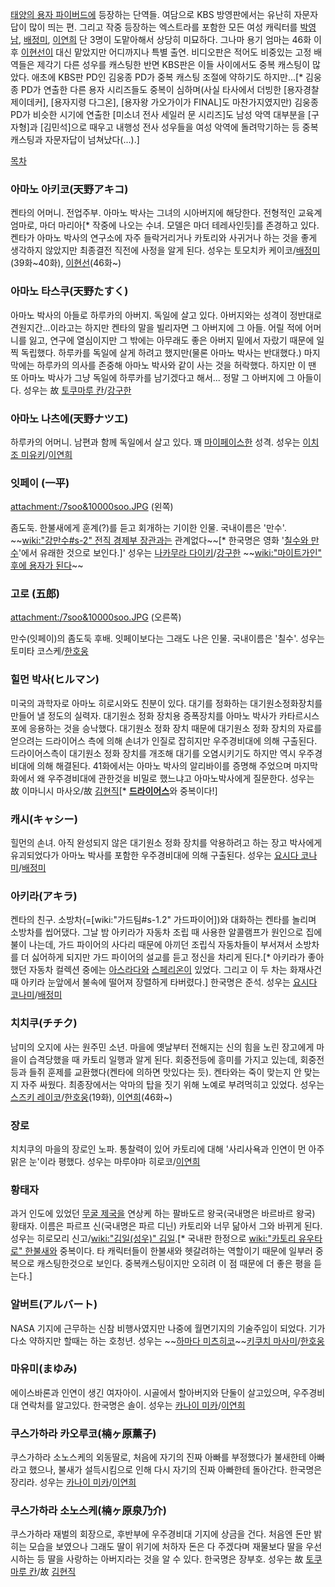 [[태양의 용자 파이버드]]에 등장하는 단역들. 여담으로 KBS 방영판에서는 유난히 자문자답이 많이 띄는 편. 그리고 작중 등장하는 엑스트라를 포함한 모든 여성 캐릭터를 [[박영남]], [[배정미]], [[이연희]] 단 3명이 도맡아해서 상당히 미묘하다. 그나마 용기 엄마는 46화 이후 [[이현선]]이 대신 맡았지만 어디까지나 특별 출연. 비디오판은 적어도 비중있는 고정 배역들은 제각기 다른 성우를 캐스팅한 반면 KBS판은 이들 사이에서도 중복 캐스팅이 많았다. 애초에 KBS판 PD인 김웅종 PD가 중복 캐스팅 조절에 약하기도 하지만...[* 김웅종 PD가 연출한 다른 용자 시리즈들도 중복이 심하며(사실 타사에서 더빙한 [용자경찰 제이데커], [용자지령 다그온], [용자왕 가오가이가 FINAL]도 마찬가지였지만) 김웅종 PD가 비슷한 시기에 연출한 [미소녀 전사 세일러 문 시리즈]도 남성 악역 대부분을 [구자형]과 [김민석]으로 때우고 내행성 전사 성우들을 여성 악역에 돌려막기하는 등 중복 캐스팅과 자문자답이 넘쳐났다(...).]

[[목차]]

=== '''아마노 아키코'''(天野アキコ) ===
켄타의 어머니. 전업주부. 아마노 박사는 그녀의 시아버지에 해당한다. 전형적인 교육계 엄마로, 마더 마리아[* 작중에 나오는 수녀. 모델은 마더 테레사인듯]를 존경하고 있다. 켄타가 아마노 박사의 연구소에 자주 들락거리거나 카토리와 사귀거나 하는 것을 좋게 생각하지 않았지만 최종결전 직전에 사정을 알게 된다. 성우는 토모치카 케이코/[[배정미]](39화~40화), [[이현선]](46화~)

=== '''아마노 타스쿠'''(天野たすく) ===
아마노 박사의 아들로 하루카의 아버지. 독일에 살고 있다. 아버지와는 성격이 정반대로 견원지간...이라고는 하지만 켄타의 말을 빌리자면 그 아버지에 그 아들. 어릴 적에 어머니를 잃고, 연구에 열심이지만 그 밖에는 아무래도 좋은 아버지 밑에서 자랐기 때문에 일찍 독립했다. 하루카를 독일에 살게 하려고 했지만(물론 아마노 박사는 반대했다.) 마지막에는 하루카의 의사를 존중해 아마노 박사와 같이 사는 것을 허락했다. 하지만 이 땐 또 아마노 박사가 그냥 독일에 하루카를 남기겠다고 해서... 정말 그 아버지에 그 아들이다. 성우는 故 [[토쿠마루 칸]]/[[강구한]]

=== '''아마노 나츠에'''(天野ナツエ) ===
하루카의 어머니. 남편과 함께 독일에서 살고 있다. 꽤 [[마이페이스]]한 성격. 성우는 [[이치조 미유키]]/[[이연희]]

=== '''잇페이''' (一平) ===
attachment:/7soo&10000soo.JPG
(왼쪽)

좀도둑. 한불새에게 훈계(?)를 듣고 회개하는 기이한 인물. 국내이름은 '만수'. ~~[[wiki:"강만수#s-2" 전직 경제부 장관]]과는 관계없다~~[* 한국명은 영화 '[http://movie.naver.com/movie/bi/mi/basic.nhn?code=10843#story 칠수와 만수]'에서 유래한 것으로 보인다.]' 성우는 [[나카무라 다이키]]/[[강구한]]
~~[[wiki:"마이트가인" 후에 용자가 된다]]~~

=== '''고로''' (五郎) ===
attachment:/7soo&10000soo.JPG
(오른쪽)

만수(잇페이)의 좀도둑 후배. 잇페이보다는 그래도 나은 인물. 국내이름은 '칠수'. 성우는 토미타 코스케/[[한호웅]]

=== '''힐먼 박사'''(ヒルマン) ===
미국의 과학자로 아마노 히로시와도 친분이 있다. 대기를 정화하는 대기원소정화장치를 만들어 낼 정도의 실력자. 대기원소 정화 장치용 증폭장치를 아마노 박사가 카타르시스 포에 응용하는 것을 승낙했다. 대기원소 정화 장치 때문에 대기원소 정화 장치의 자료를 얻으려는 드라이어스 측에 의해 손녀가 인질로 잡히지만 우주경비대에 의해 구출된다. 드라이어스측이 대기원소 정화 장치를 개조해 대기를 오염시키기도 하지만 역시 우주경비대에 의해 해결된다. 41화에서는 아마노 박사의 알리바이를 증명해 주었으며 마지막화에서 왜 우주경비대에 관한것을 비밀로 했느냐고 아마노박사에게 질문한다. 성우는 故 이마니시 마사오/故 [[김현직]][* '''[[드라이어스]]'''와 중복이다!]

=== '''캐시'''(キャシー) ===
힐먼의 손녀. 아직 완성되지 않은 대기원소 정화 장치를 악용하려고 하는 장고 박사에게 유괴되었다가 아마노 박사를 포함한 우주경비대에 의해 구출된다. 성우는 [[요시다 코나미]]/[[배정미]]

=== '''아키라'''(アキラ) ===
켄타의 친구. 소방차(=[wiki:"가드팀#s-1.2" 가드파이어])와 대화하는 켄타를 놀리며 소방차를 씹어댔다. 그날 밤 아키라가 자동차 조립 때 사용한 알콜램프가 원인으로 집에 불이 나는데, 가드 파이어의 사다리 때문에 아끼던 조립식 자동차들이 부서져서 소방차를 더 싫어하게 되지만 가드 파이어의 설교를 듣고 정신을 차리게 된다.[* 아키라가 좋아했던 자동차 컬렉션 중에는 [[아스라다]]와 [[스페리온]]이 있었다. 그리고 이 두 차는 화재사건때 아키라 눈앞에서 불속에 떨어져 장렬하게 타버렸다.] 한국명은 준석. 성우는 [[요시다 코나미]]/[[배정미]]

=== '''치치쿠'''(チチク) ===
남미의 오지에 사는 원주민 소년. 마을에 옛날부터 전해지는 신의 힘을 노린 장고에게 마을이 습격당했을 때 카토리 일행과 알게 된다. 회중전등에 흥미를 가지고 있는데, 회중전등과 들쥐 훈제를 교환했다(켄타에 의하면 맛있다는 듯). 켄타와는 죽이 맞는지 안 맞는지 자주 싸웠다. 최종장에서는 악마의 탑을 짓기 위해 노예로 부려먹히고 있었다. 성우는 [[스즈키 레이코]]/[[한호웅]](19화), [[이연희]](46화~)

=== 장로 ===
치치쿠의 마을의 장로인 노파. 통찰력이 있어 카토리에 대해 '사리사욕과 인연이 먼 아주 맑은 눈'이라 평했다. 성우는 마루야마 히로코/[[이연희]]

=== 황태자 ===
과거 인도에 있었던 [[무굴 제국]]을 연상케 하는 팔바도르 왕국(국내명은 바르바르 왕국) 황태자. 이름은 파르프 신(국내명은 파르 디닌) 카토리와 너무 닮아서 그와 바뀌게 된다. 성우는 히로모리 신고/[[wiki:"김일(성우)" 김일]].[* 국내판 한정으로 [[wiki:"카토리 유우타로" 한불새]]와 중복이다. 타 캐릭터들이 한불새와 헷갈려하는 역할이기 때문에 일부러 중복으로 캐스팅한것으로 보인다. 중복캐스팅이지만 오히려 이 점 때문에 더 좋은 평을 듣는다.]

=== '''알버트'''(アルバート) ===
NASA 기지에 근무하는 신참 비행사였지만 나중에 월면기지의 기술주임이 되었다. 기가 다소 약하지만 할때는 하는 호청년. 성우는 ~~[[하마다 미츠히코]]~~[[키쿠치 마사미]]/[[한호웅]]

=== '''마유미'''(まゆみ) ===
에이스바론과 인연이 생긴 여자아이. 시골에서 할아버지와 단둘이 살고있으며, 우주경비대 연락처를 알고있다. 한국명은 솔이. 성우는 [[카나이 미카]]/[[이연희]]

=== '''쿠스가하라 카오루코'''(楠ヶ原薰子) ===
쿠스가하라 소노스케의 외동딸로, 처음에 자기의 진짜 아빠를 부정했다가 불새한테 아빠라고 했으나, 불새가 설득시킴으로 인해 다시 자기의 진짜 아빠한테 돌아간다. 한국명은 장리라. 성우는 [[카나이 미카]]/[[이연희]]

=== '''쿠스가하라 소노스케'''(楠ヶ原泉乃介) ===
쿠스가하라 재벌의 회장으로, 후반부에 우주경비대 기지에 상금을 건다. 처음엔 돈만 밝히는 모습을 보였으나 그래도 딸이 위기에 처하자 돈은 다 주겠다며 재물보다 딸을 우선시하는 등 딸을 사랑하는 아버지라는 것을 알 수 있다. 한국명은 장부호. 성우는 故 [[토쿠마루 칸]]/故 [[김현직]]
